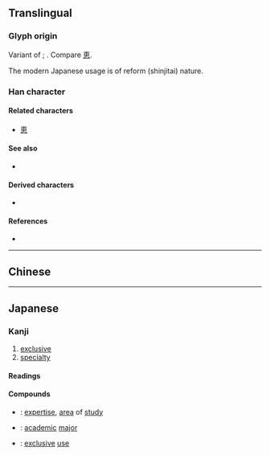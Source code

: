 {{also|專|尃}}
{{character info}}
==Translingual==
{{Han simplified forms|專|専|专}}

===Glyph origin===
Variant of {{l|mul|專}}; {{Han simp|專|nocap=1}}. Compare [[恵]].

The modern Japanese usage is of reform (shinjitai) nature.

===Han character===
{{stroke order|type=bw|strokes=9}}
{{Han char|rn=41|rad=寸|as=06|sn=9|four=|canj=JWDI|ids=⿱𤰔寸}}

====Related characters====
* [[恵]] <!-- same simplification -->

====See also====
* {{l|mul|曺}}

====Derived characters====
* {{l|mul|[[𫝊]], [[𭙥]], [[𮑼]]}}

====References====
* {{Han ref|kx=0294.111|hdz=10504.141|uh=5C02|ud=23554}}

----

==Chinese==
{{zh-see|專|v}}

----

==Japanese==
{{ja-kanji forms|専|專}}

===Kanji===
{{ja-kanji|grade=6|rs=寸06|kyu=專}}

# [[exclusive]]
# [[specialty]]

====Readings====
{{ja-readings
|on=せん
|kun=もっぱ-ら
}}

====Compounds====
* {{ja-r|専%門|せん%もん}}: [[expertise]], [[area]] of [[study]]
* {{ja-r|専%攻|せん%こう}}: [[academic]] [[major]]
* {{ja-r|専%用|せん%よう}}: [[exclusive]] [[use]]